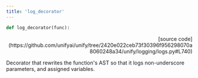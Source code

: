 ```yaml
---
title: 'log_decorator'
---
```


```python
def log_decorator(func):
```

<p align="right">[source code](https://github.com/unifyai/unify/tree/2420e022ceb73f30396f956298070a8060248a34/unify/logging/logs.py#L740)</p>

Decorator that rewrites the function's AST so that it logs non-underscore
parameters, and assigned variables.